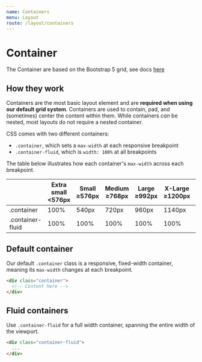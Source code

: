 ```yaml
---
name: Containers
menu: Layout
route: /layout/containers
---
```


# Container

The Container are based on the Bootstrap 5 grid, see docs [here](https://getbootstrap.com/docs/5.0/)

## How they work

Containers are the most basic layout element and are **required when using our default grid system**. Containers are used to contain, pad, and (sometimes) center the content within them. While containers *can* be nested, most layouts do not require a nested container.

CSS comes with two different containers:

- `.container`, which sets a `max-width` at each responsive breakpoint
- `.container-fluid`, which is `width: 100%` at all breakpoints

The table below illustrates how each container's `max-width` across each breakpoint.

<table style='max-width: 700px'>
  <thead>
    <tr>
      <th class="border-dark"></th>
      <th scope="col">
        Extra small<br/>
        <span class="text-bold">&lt;576px</span>
      </th>
      <th scope="col">
        Small<br/>
        <span class="text-bold">&ge;576px</span>
      </th>
      <th scope="col">
        Medium<br/>
        <span class="text-bold">&ge;768px</span>
      </th>
      <th scope="col">
        Large<br/>
        <span class="text-bold">&ge;992px</span>
      </th>
      <th scope="col">
        X-Large<br/>
        <span class="text-bold">&ge;1200px</span>
      </th>
      <th scope="col">
        XX-Large<br/>
        <span class="text-bold">&ge;1400px</span>
      </th>
    </tr>
  </thead>
  <tbody>
    <tr>
      <td scope="row" class="text-bold">.container</td>
      <td class="gray">100%</td>
      <td>540px</td>
      <td>720px</td>
      <td>960px</td>
      <td>1140px</td>
      <td>1320px</td>
    </tr>
    <tr>
      <td scope="row" class="text-bold">.container-fluid</td>
      <td class="gray">100%</td>
      <td class="gray">100%</td>
      <td class="gray">100%</td>
      <td class="gray">100%</td>
      <td class="gray">100%</td>
      <td class="gray">100%</td>
    </tr>
  </tbody>
</table>

## Default container

Our default `.container` class is a responsive, fixed-width container, meaning its `max-width` changes at each breakpoint.

```html
<div class="container">
  <!-- Content here -->
</div>
```

## Fluid containers

Use `.container-fluid` for a full width container, spanning the entire width of the viewport.

```html
<div class="container-fluid">
  ...
</div>
```
